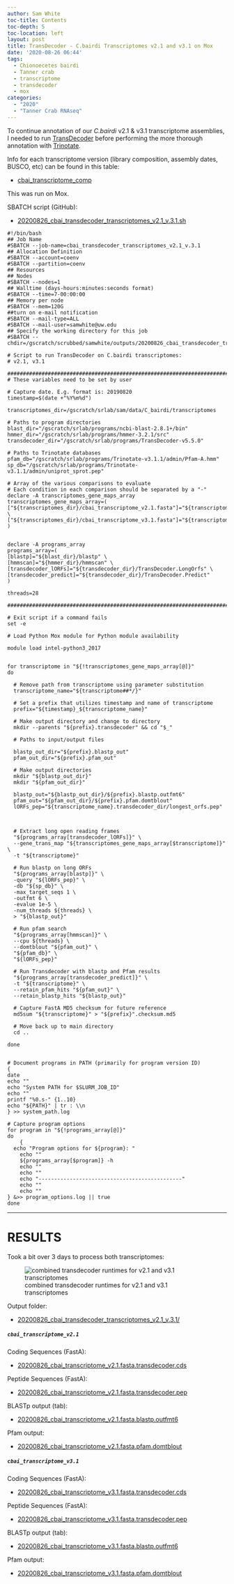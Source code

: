 ```yaml
---
author: Sam White
toc-title: Contents
toc-depth: 5
toc-location: left
layout: post
title: TransDecoder - C.bairdi Transcriptomes v2.1 and v3.1 on Mox
date: '2020-08-26 06:44'
tags:
  - Chionoecetes bairdi
  - Tanner crab
  - transcriptome
  - transdecoder
  - mox
categories:
  - "2020"
  - "Tanner Crab RNAseq"
---
```

To continue annotation of our _C.bairdi_ v2.1 & v3.1 transcriptome assemblies, I needed to run [TransDecoder](https://github.com/TransDecoder/TransDecoder/wiki) before performing the more thorough annotation with [Trinotate](https://github.com/Trinotate/Trinotate.github.io/wiki).

Info for each transcriptome version (library composition, assembly dates, BUSCO, etc) can be found in this table:

- [cbai_transcriptome_comp](https://docs.google.com/spreadsheets/d/1XAgU_xQKJjWk4ThJHn1wLDtPuW6X7s6Jjh_373bMc0U/edit?usp=sharing)

This was run on Mox.

SBATCH script (GitHub):

- [20200826_cbai_transdecoder_transcriptomes_v2.1_v.3.1.sh](https://github.com/RobertsLab/sams-notebook/blob/master/sbatch_scripts/20200826_cbai_transdecoder_transcriptomes_v2.1_v.3.1.sh)

```shell
#!/bin/bash
## Job Name
#SBATCH --job-name=cbai_transdecoder_transcriptomes_v2.1_v.3.1
## Allocation Definition
#SBATCH --account=coenv
#SBATCH --partition=coenv
## Resources
## Nodes
#SBATCH --nodes=1
## Walltime (days-hours:minutes:seconds format)
#SBATCH --time=7-00:00:00
## Memory per node
#SBATCH --mem=120G
##turn on e-mail notification
#SBATCH --mail-type=ALL
#SBATCH --mail-user=samwhite@uw.edu
## Specify the working directory for this job
#SBATCH --chdir=/gscratch/scrubbed/samwhite/outputs/20200826_cbai_transdecoder_transcriptomes_v2.1_v.3.1

# Script to run TransDecoder on C.bairdi transcriptomes:
# v2.1, v3.1

###################################################################################
# These variables need to be set by user

# Capture date. E.g. format is: 20190820
timestamp=$(date +"%Y%m%d")

transcriptomes_dir=/gscratch/srlab/sam/data/C_bairdi/transcriptomes

# Paths to program directories
blast_dir="/gscratch/srlab/programs/ncbi-blast-2.8.1+/bin"
hmmer_dir="/gscratch/srlab/programs/hmmer-3.2.1/src"
transdecoder_dir="/gscratch/srlab/programs/TransDecoder-v5.5.0"

# Paths to Trinotate databases
pfam_db="/gscratch/srlab/programs/Trinotate-v3.1.1/admin/Pfam-A.hmm"
sp_db="/gscratch/srlab/programs/Trinotate-v3.1.1/admin/uniprot_sprot.pep"

# Array of the various comparisons to evaluate
# Each condition in each comparison should be separated by a "-"
declare -A transcriptomes_gene_maps_array
transcriptomes_gene_maps_array=(
["${transcriptomes_dir}/cbai_transcriptome_v2.1.fasta"]="${transcriptomes_dir}/cbai_transcriptome_v2.1.fasta.gene_trans_map" \
["${transcriptomes_dir}/cbai_transcriptome_v3.1.fasta"]="${transcriptomes_dir}/cbai_transcriptome_v3.1.fasta.gene_trans_map"
)


declare -A programs_array
programs_array=(
[blastp]="${blast_dir}/blastp" \
[hmmscan]="${hmmer_dir}/hmmscan" \
[transdecoder_lORFs]="${transdecoder_dir}/TransDecoder.LongOrfs" \
[transdecoder_predict]="${transdecoder_dir}/TransDecoder.Predict"
)

threads=28

###################################################################################

# Exit script if a command fails
set -e

# Load Python Mox module for Python module availability

module load intel-python3_2017


for transcriptome in "${!transcriptomes_gene_maps_array[@]}"
do

  # Remove path from transcriptome using parameter substitution
  transcriptome_name="${transcriptome##*/}"

  # Set a prefix that utilizes timestamp and name of transcriptome
  prefix="${timestamp}_${transcriptome_name}"

  # Make output directory and change to directory
  mkdir --parents "${prefix}.transdecoder" && cd "$_"

  # Paths to input/output files

  blastp_out_dir="${prefix}.blastp_out"
  pfam_out_dir="${prefix}.pfam_out"

  # Make output directories
  mkdir "${blastp_out_dir}"
  mkdir "${pfam_out_dir}"

  blastp_out="${blastp_out_dir}/${prefix}.blastp.outfmt6"
  pfam_out="${pfam_out_dir}/${prefix}.pfam.domtblout"
  lORFs_pep="${transcriptome_name}.transdecoder_dir/longest_orfs.pep"



  # Extract long open reading frames
  "${programs_array[transdecoder_lORFs]}" \
  --gene_trans_map "${transcriptomes_gene_maps_array[$transcriptome]}" \
  -t "${transcriptome}"

  # Run blastp on long ORFs
  "${programs_array[blastp]}" \
  -query "${lORFs_pep}" \
  -db "${sp_db}" \
  -max_target_seqs 1 \
  -outfmt 6 \
  -evalue 1e-5 \
  -num_threads ${threads} \
  > "${blastp_out}"

  # Run pfam search
  "${programs_array[hmmscan]}" \
  --cpu ${threads} \
  --domtblout "${pfam_out}" \
  "${pfam_db}" \
  "${lORFs_pep}"

  # Run Transdecoder with blastp and Pfam results
  "${programs_array[transdecoder_predict]}" \
  -t "${transcriptome}" \
  --retain_pfam_hits "${pfam_out}" \
  --retain_blastp_hits "${blastp_out}"

  # Capture FastA MD5 checksum for future reference
  md5sum "${transcriptome}" > "${prefix}".checksum.md5

  # Move back up to main directory
  cd ..

done


# Document programs in PATH (primarily for program version ID)
{
date
echo ""
echo "System PATH for $SLURM_JOB_ID"
echo ""
printf "%0.s-" {1..10}
echo "${PATH}" | tr : \\n
} >> system_path.log

# Capture program options
for program in "${!programs_array[@]}"
do
	{
  echo "Program options for ${program}: "
	echo ""
	${programs_array[$program]} -h
	echo ""
	echo ""
	echo "----------------------------------------------"
	echo ""
	echo ""
} &>> program_options.log || true
done
```


---

# RESULTS

Took a bit over 3 days to process both transcriptomes:

![combined transdecoder runtimes for v2.1 and v3.1 transcriptomes](https://github.com/RobertsLab/sams-notebook/blob/master/images/screencaps/20200826_cbai_transdecoder_transcriptomes_v2.1_v.3.1_runtime.png?raw=true)

Output folder:

- [20200826_cbai_transdecoder_transcriptomes_v2.1_v.3.1/](https://gannet.fish.washington.edu/Atumefaciens/20200826_cbai_transdecoder_transcriptomes_v2.1_v.3.1/)


##### `cbai_transcriptome_v2.1`


Coding Sequences (FastA):

- [20200826_cbai_transcriptome_v2.1.fasta.transdecoder.cds](https://gannet.fish.washington.edu/Atumefaciens/20200826_cbai_transdecoder_transcriptomes_v2.1_v.3.1/20200826_cbai_transcriptome_v2.1.fasta.transdecoder/20200826_cbai_transcriptome_v2.1.fasta.transdecoder.cds)

Peptide Sequences (FastA):

- [20200826_cbai_transcriptome_v2.1.fasta.transdecoder.pep](https://gannet.fish.washington.edu/Atumefaciens/20200826_cbai_transdecoder_transcriptomes_v2.1_v.3.1/20200826_cbai_transcriptome_v2.1.fasta.transdecoder/20200826_cbai_transcriptome_v2.1.fasta.transdecoder.pep)

BLASTp output (tab):

- [20200826_cbai_transcriptome_v2.1.fasta.blastp.outfmt6](https://gannet.fish.washington.edu/Atumefaciens/20200826_cbai_transdecoder_transcriptomes_v2.1_v.3.1/20200826_cbai_transcriptome_v2.1.fasta.transdecoder/20200826_cbai_transcriptome_v2.1.fasta.blastp_out/20200826_cbai_transcriptome_v2.1.fasta.blastp.outfmt6)

Pfam output:

- [20200826_cbai_transcriptome_v2.1.fasta.pfam.domtblout](https://gannet.fish.washington.edu/Atumefaciens/20200826_cbai_transdecoder_transcriptomes_v2.1_v.3.1/20200826_cbai_transcriptome_v2.1.fasta.transdecoder/20200826_cbai_transcriptome_v2.1.fasta.pfam_out/20200826_cbai_transcriptome_v2.1.fasta.pfam.domtblout)


##### `cbai_transcriptome_v3.1`

Coding Sequences (FastA):

- [20200826_cbai_transcriptome_v3.1.fasta.transdecoder.cds](https://gannet.fish.washington.edu/Atumefaciens/20200826_cbai_transdecoder_transcriptomes_v2.1_v.3.1/20200826_cbai_transcriptome_v3.1.fasta.transdecoder/20200826_cbai_transcriptome_v3.1.fasta.transdecoder.cds)

Peptide Sequences (FastA):

- [20200826_cbai_transcriptome_v3.1.fasta.transdecoder.pep](https://gannet.fish.washington.edu/Atumefaciens/20200826_cbai_transdecoder_transcriptomes_v2.1_v.3.1/20200826_cbai_transcriptome_v3.1.fasta.transdecoder/20200826_cbai_transcriptome_v3.1.fasta.transdecoder.pep)

BLASTp output (tab):

- [20200826_cbai_transcriptome_v3.1.fasta.blastp.outfmt6](https://gannet.fish.washington.edu/Atumefaciens/20200826_cbai_transdecoder_transcriptomes_v2.1_v.3.1/20200826_cbai_transcriptome_v3.1.fasta.transdecoder/20200826_cbai_transcriptome_v3.1.fasta.blastp_out/20200826_cbai_transcriptome_v3.1.fasta.blastp.outfmt6)

Pfam output:

- [20200826_cbai_transcriptome_v3.1.fasta.pfam.domtblout](https://gannet.fish.washington.edu/Atumefaciens/20200826_cbai_transdecoder_transcriptomes_v2.1_v.3.1/20200826_cbai_transcriptome_v3.1.fasta.transdecoder/20200826_cbai_transcriptome_v3.1.fasta.pfam_out/20200826_cbai_transcriptome_v3.1.fasta.pfam.domtblout)
